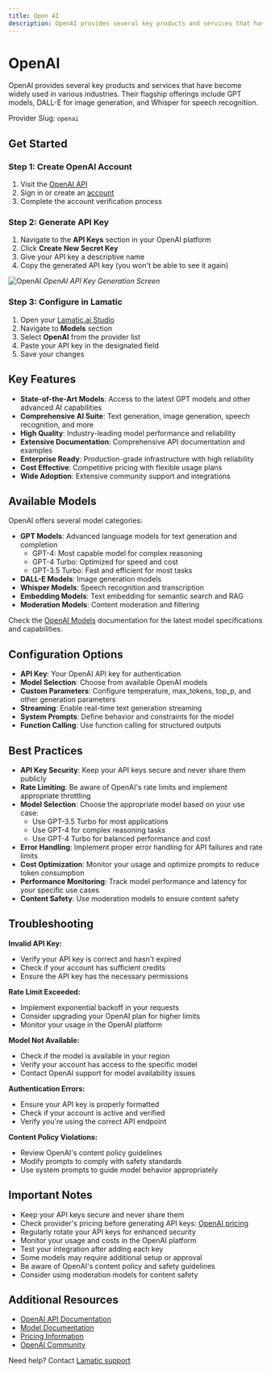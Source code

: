 ```yaml
---
title: Open AI
description: OpenAI provides several key products and services that have become widely used in various industries, offering state-of-the-art language models and AI capabilities.
---
```


[OpenAI API]: https://platform.openai.com/api-keys
[OpenAI signup]: https://platform.openai.com/signup
[OpenAI docs]: https://platform.openai.com/docs
[OpenAI pricing]: https://openai.com/pricing
[OpenAI models]: https://platform.openai.com/docs/models

[Lamatic.ai Studio]: https://studio.lamatic.ai
[Lamatic support]: https://lamatic.ai/docs/slack

# OpenAI

OpenAI provides several key products and services that have become widely used in various industries. Their flagship offerings include GPT models, DALL-E for image generation, and Whisper for speech recognition.

<Callout type="info">Provider Slug: `openai`</Callout>

## Get Started

### Step 1: Create OpenAI Account
1. Visit the [OpenAI API][OpenAI API]
2. Sign in or create an [account][OpenAI signup]
3. Complete the account verification process

### Step 2: Generate API Key
1. Navigate to the **API Keys** section in your OpenAI platform
2. Click **Create New Secret Key**
3. Give your API key a descriptive name
4. Copy the generated API key (you won't be able to see it again)

![OpenAI](./img/openai.png)
*OpenAI API Key Generation Screen*

### Step 3: Configure in Lamatic
1. Open your [Lamatic.ai Studio]
2. Navigate to **Models** section
3. Select **OpenAI** from the provider list
4. Paste your API key in the designated field
5. Save your changes

## Key Features

- **State-of-the-Art Models**: Access to the latest GPT models and other advanced AI capabilities
- **Comprehensive AI Suite**: Text generation, image generation, speech recognition, and more
- **High Quality**: Industry-leading model performance and reliability
- **Extensive Documentation**: Comprehensive API documentation and examples
- **Enterprise Ready**: Production-grade infrastructure with high reliability
- **Cost Effective**: Competitive pricing with flexible usage plans
- **Wide Adoption**: Extensive community support and integrations

## Available Models

OpenAI offers several model categories:

- **GPT Models**: Advanced language models for text generation and completion
  - GPT-4: Most capable model for complex reasoning
  - GPT-4 Turbo: Optimized for speed and cost
  - GPT-3.5 Turbo: Fast and efficient for most tasks
- **DALL-E Models**: Image generation models
- **Whisper Models**: Speech recognition and transcription
- **Embedding Models**: Text embedding for semantic search and RAG
- **Moderation Models**: Content moderation and filtering

Check the [OpenAI Models][OpenAI models] documentation for the latest model specifications and capabilities.

## Configuration Options

- **API Key**: Your OpenAI API key for authentication
- **Model Selection**: Choose from available OpenAI models
- **Custom Parameters**: Configure temperature, max_tokens, top_p, and other generation parameters
- **Streaming**: Enable real-time text generation streaming
- **System Prompts**: Define behavior and constraints for the model
- **Function Calling**: Use function calling for structured outputs

## Best Practices

- **API Key Security**: Keep your API keys secure and never share them publicly
- **Rate Limiting**: Be aware of OpenAI's rate limits and implement appropriate throttling
- **Model Selection**: Choose the appropriate model based on your use case:
  - Use GPT-3.5 Turbo for most applications
  - Use GPT-4 for complex reasoning tasks
  - Use GPT-4 Turbo for balanced performance and cost
- **Error Handling**: Implement proper error handling for API failures and rate limits
- **Cost Optimization**: Monitor your usage and optimize prompts to reduce token consumption
- **Performance Monitoring**: Track model performance and latency for your specific use cases
- **Content Safety**: Use moderation models to ensure content safety

## Troubleshooting

**Invalid API Key:**
- Verify your API key is correct and hasn't expired
- Check if your account has sufficient credits
- Ensure the API key has the necessary permissions

**Rate Limit Exceeded:**
- Implement exponential backoff in your requests
- Consider upgrading your OpenAI plan for higher limits
- Monitor your usage in the OpenAI platform

**Model Not Available:**
- Check if the model is available in your region
- Verify your account has access to the specific model
- Contact OpenAI support for model availability issues

**Authentication Errors:**
- Ensure your API key is properly formatted
- Check if your account is active and verified
- Verify you're using the correct API endpoint

**Content Policy Violations:**
- Review OpenAI's content policy guidelines
- Modify prompts to comply with safety standards
- Use system prompts to guide model behavior appropriately

## Important Notes

- Keep your API keys secure and never share them
- Check provider's pricing before generating API keys: [OpenAI pricing][OpenAI pricing]
- Regularly rotate your API keys for enhanced security
- Monitor your usage and costs in the OpenAI platform
- Test your integration after adding each key
- Some models may require additional setup or approval
- Be aware of OpenAI's content policy and safety guidelines
- Consider using moderation models for content safety

## Additional Resources

- [OpenAI API Documentation][OpenAI docs]
- [Model Documentation][OpenAI models]
- [Pricing Information][OpenAI pricing]
- [OpenAI Community](https://community.openai.com/)

Need help? Contact [Lamatic support]